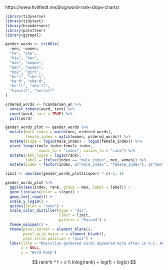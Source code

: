 
https://www.hvitfeldt.me/blog/word-rank-slope-charts/
```r
library(tidyverse)
library(tidytext)
library(hcandersenr)
library(paletteer)
library(ggrepel)
```


```r
gender_words <- tribble(
  ~men, ~women,
  "he", "she",
  "his", "her",
  "man", "woman",
  "men", "women",
  "boy", "girl",
  "he's", "she's",
  "he'd", "she'd",
  "he'll", "she'll",
  "himself", "herself"
)

ordered_words <- hcandersen_en %>% 
  unnest_tokens(word, text) %>% 
  count(word, sort = TRUE) %>% 
  pull(word)
```

```r
gender_words_plot <- gender_words %>%
  mutate(male_index = match(men, ordered_words),
         female_index = match(women, ordered_words)) %>%
  mutate(slope = log10(male_index) - log10(female_index)) %>%
  pivot_longer(male_index:female_index,
               names_to = "index", values_to = "rank") %>%
  mutate(rank_log10 = log10(rank),
         label = ifelse(index == "male_index", men, women)) %>%
  mutate(index = factor(index, c("male_index", "female_index"), c("men", "women")))

limit <- max(abs(gender_words_plot$slope)) * c(-1, 1)
```



```r
gender_words_plot %>%
  ggplot(aes(index, rank, group = men, label = label)) +
  geom_line(aes(color = slope)) +
  geom_text_repel() + 
  scale_y_log10() + 
  guides(color = "none") +
  scale_color_distiller(type = "div", 
                        limit = limit,
                        palette = "Paired") +
  theme_minimal() +
  theme(panel.border = element_blank(), 
        panel.grid.major.x = element_blank(),
        plot.title.position = "plot") + 
  labs(title = "Masculine gendered words appeared more often in H.C. Andersen's fairy tales",
       x = NULL, 
       y = "Word Rank")
```

$$
rank^k * f = c \\
k\log{rank} + log(f) = log(c)
$$